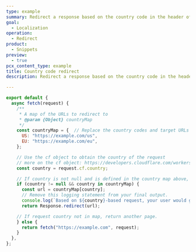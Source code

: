 ```yaml
---
type: example
summary: Redirect a response based on the country code in the header of a visitor.
goal:
  - Localization
operation:
  - Redirect
product:
  - Snippets
preview:
  - true
pcx_content_type: example
title: Country code redirect
description: Redirect a response based on the country code in the header of a visitor.

---
```


```js
export default {
  async fetch(request) {
    /**
     * A map of the URLs to redirect to
     * @param {Object} countryMap
     */
    const countryMap = {  // Replace the country codes and target URLs with ones that apply to your case.
      US: "https://example.com/us",
      EU: "https://example.com/eu",
    };

    // Use the cf object to obtain the country of the request
    // more on the cf object: https://developers.cloudflare.com/workers/runtime-apis/request#incomingrequestcfproperties
    const country = request.cf.country;

    // If country is not null and is defined in the country map above, redirect.
    if (country != null && country in countryMap) {
      const url = countryMap[country];
      // Remove this logging statement from your final output.
      console.log(`Based on ${country}-based request, your user would go to ${url}.`);
      return Response.redirect(url);

    // If request country not in map, return another page.
    } else {
      return fetch("https://example.com", request);
    }
  },
};
```
